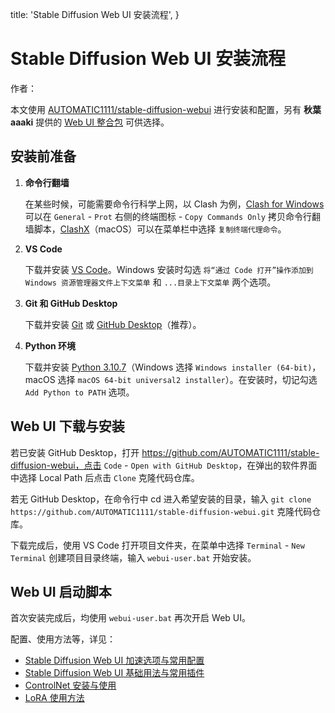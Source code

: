   title: 'Stable Diffusion Web UI 安装流程',
}


# Stable Diffusion Web UI 安装流程


作者：<AuthorCiaochaos />


本文使用 [AUTOMATIC1111/stable-diffusion-webui](https://github.com/AUTOMATIC1111/stable-diffusion-webui#installation-and-running) 进行安装和配置，另有 **秋葉 aaaki** 提供的 [Web UI 整合包](https://www.bilibili.com/video/BV17d4y1C73R/) 可供选择。

## 安装前准备

1. **命令行翻墙**

    在某些时候，可能需要命令行科学上网，以 Clash 为例，[Clash for Windows](https://clashforwindows.org/) 可以在 `General` - `Prot` 右侧的终端图标 - `Copy Commands Only` 拷贝命令行翻墙脚本，[ClashX](https://clashx.org/)（macOS）可以在菜单栏中选择 `复制终端代理命令`。

2. **VS Code**

    下载并安装 [VS Code](https://code.visualstudio.com/)。Windows 安装时勾选 `将“通过 Code 打开”操作添加到 Windows 资源管理器文件上下文菜单` 和 `...目录上下文菜单` 两个选项。

3. **Git 和 GitHub Desktop**

    下载并安装 [Git](https://git-scm.com/download/win) 或 [GitHub Desktop](https://git-scm.com/download/win)（推荐）。

4. **Python 环境**

    下载并安装 [Python 3.10.7](https://www.python.org/downloads/release/python-3107/)（Windows 选择 `Windows installer (64-bit)`，macOS 选择 `macOS 64-bit universal2 installer`）。在安装时，切记勾选 `Add Python to PATH` 选项。

## Web UI 下载与安装

若已安装 GitHub Desktop，打开 https://github.com/AUTOMATIC1111/stable-diffusion-webui，点击 `Code` - `Open with GitHub Desktop`，在弹出的软件界面中选择 Local Path 后点击 `Clone` 克隆代码仓库。

若无 GitHub Desktop，在命令行中 cd 进入希望安装的目录，输入 `git clone https://github.com/AUTOMATIC1111/stable-diffusion-webui.git` 克隆代码仓库。

下载完成后，使用 VS Code 打开项目文件夹，在菜单中选择 `Terminal` - `New Terminal` 创建项目目录终端，输入 `webui-user.bat` 开始安装。

## Web UI 启动脚本

首次安装完成后，均使用 `webui-user.bat` 再次开启 Web UI。

配置、使用方法等，详见：

* [Stable Diffusion Web UI 加速选项与常用配置](./webui-config)
* [Stable Diffusion Web UI 基础用法与常用插件](./webui-usage)
* [ControlNet 安装与使用](./controlnet)
* [LoRA 使用方法](./lora)